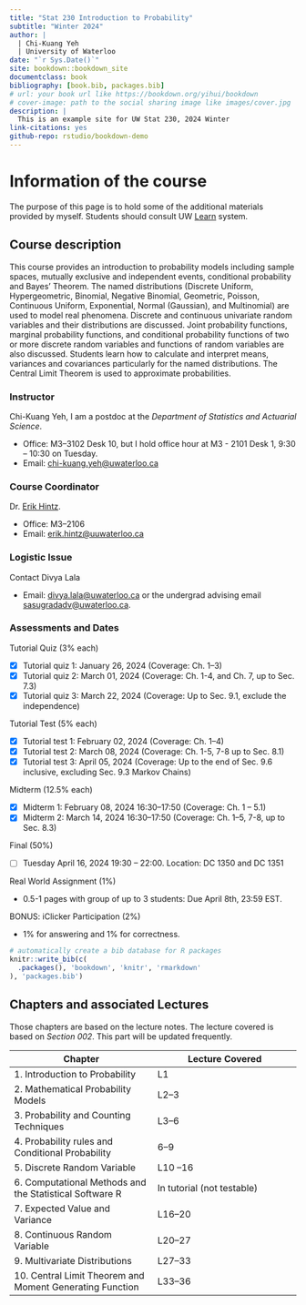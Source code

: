 ```yaml
--- 
title: "Stat 230 Introduction to Probability"
subtitle: "Winter 2024" 
author: |
  | Chi-Kuang Yeh
  | University of Waterloo
date: "`r Sys.Date()`"
site: bookdown::bookdown_site
documentclass: book
bibliography: [book.bib, packages.bib]
# url: your book url like https://bookdown.org/yihui/bookdown
# cover-image: path to the social sharing image like images/cover.jpg
description: |
  This is an example site for UW Stat 230, 2024 Winter
link-citations: yes
github-repo: rstudio/bookdown-demo
---
```


\newcommand{\var}{\mathbb{V}ar}
\newcommand{\R}{\mathbb{R}}
\newcommand{\E}{\mathbb{E}}
\newcommand{\N}{\mathcal{N}}

# Information of the course
The purpose of this page is to hold some of the additional materials provided by myself. Students should consult UW [Learn](https://api-4ccc589b.duosecurity.com/frame/v4/preauth/healthcheck?sid=frameless-c0657e9d-cb86-4ac9-a6a7-fd054ae21fd5) system.

## Course description
This course provides an introduction to probability models including sample spaces, mutually exclusive and independent events, conditional probability and Bayes' Theorem. The named distributions (Discrete Uniform, Hypergeometric, Binomial, Negative Binomial, Geometric, Poisson, Continuous Uniform, Exponential, Normal (Gaussian), and Multinomial) are used to model real phenomena. Discrete and continuous univariate random variables and their distributions are discussed. Joint probability functions, marginal probability functions, and conditional probability functions of two or more discrete random variables and functions of random variables are also discussed. Students learn how to calculate and interpret means, variances and covariances particularly for the named distributions. The Central Limit Theorem is used to approximate probabilities.

### Instructor
Chi-Kuang Yeh, I am a postdoc at the *Department of Statistics and Actuarial Science*.

+ Office: M3--3102 Desk 10, but I hold office hour at M3 - 2101 Desk 1, 9:30 -- 10:30 on Tuesday.
+ Email: [chi-kuang.yeh@uwaterloo.ca](mailto:chi-kuang.yeh@uwaterloo.ca)

### Course Coordinator
Dr. [Erik Hintz](https://uwaterloo.ca/scholar/ehintz). 

+ Office: M3--2106
+ Email: [erik.hintz@uuwaterloo.ca](mailto:erik.hintz@uwaterloo.ca)

### Logistic Issue
Contact Divya Lala

+ Email: [divya.lala@uwaterloo.ca](mailto:divya.lala@uwaterloo.ca) or the undergrad advising email [sasugradadv@uwaterloo.ca](mailto:sasugradadv@uwaterloo.ca).

### Assessments and Dates

Tutorial Quiz (3% each)

* [x] Tutorial quiz 1: January 26, 2024 (Coverage: Ch. 1--3)
* [x] Tutorial quiz 2: March 01, 2024 (Coverage: Ch. 1-4, and Ch. 7, up to Sec. 7.3)
* [x] Tutorial quiz 3: March 22, 2024 (Coverage: Up to Sec. 9.1, exclude the independence)

Tutorial Test (5% each)

* [x] Tutorial test 1: February 02, 2024 (Coverage: Ch. 1--4)
* [x] Tutorial test 2: March 08, 2024 (Coverage: Ch. 1-5, 7-8 up to Sec. 8.1)
* [x] Tutorial test 3: April 05, 2024 (Coverage: Up to the end of Sec. 9.6 inclusive, excluding Sec. 9.3 Markov Chains)

Midterm (12.5% each)

* [x] Midterm 1: February 08, 2024 16:30--17:50 (Coverage: Ch. 1 -- 5.1)
* [x] Midterm 2: March 14, 2024 16:30--17:50 (Coverage: Ch. 1--5, 7-8, up to Sec. 8.3)
 

Final (50%)

* [ ] Tuesday April 16, 2024 19:30 -- 22:00. Location: DC 1350 and DC 1351

Real World Assignment (1%)

* 0.5-1 pages with group of up to 3 students: Due April 8th, 23:59 EST.

BONUS: iClicker Participation (2%)

* 1% for answering and 1% for correctness.



```r
# automatically create a bib database for R packages
knitr::write_bib(c(
  .packages(), 'bookdown', 'knitr', 'rmarkdown'
), 'packages.bib')
```

## Chapters and associated Lectures

Those chapters are based on the lecture notes. The lecture covered is based on *Section 002*. This part will be updated frequently.

|  Chapter |  Lecture Covered | 
|---|---|
| 1. Introduction to Probability | L1 | 
| 2. Mathematical Probability Models | L2--3 | 
| 3. Probability and Counting Techniques | L3--6 | 
| 4. Probability rules and Conditional Probability | 6--9| 
| 5. Discrete Random Variable |  L10 --16 |
| 6. Computational Methods and the Statistical Software R |  In tutorial (not testable) |
| 7. Expected Value and Variance |  L16--20|
| 8. Continuous Random Variable |  L20--27 |
| 9. Multivariate  Distributions |  L27--33 |
| 10. Central Limit Theorem and Moment Generating Function | L33--36|